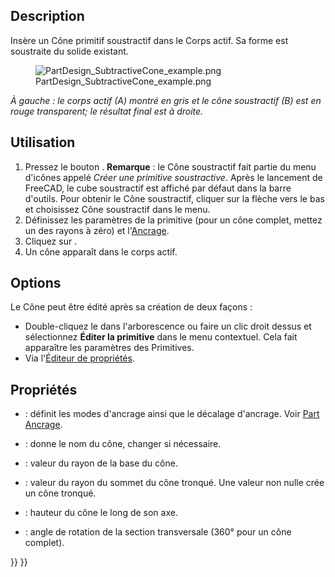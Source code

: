 <languages/>

{{Docnav/fr
|[[PartDesign_SubtractiveSphere/fr|Sphère soustractive]]
|[[PartDesign_SubtractiveEllipsoid/fr|Ellipsoïde soustractif]]
|[[PartDesign_Workbench/fr|Atelier PartDesign]]
|IconL=PartDesign_SubtractiveSphere.svg
|IconR=PartDesign_SubtractiveEllipsoid.svg
|IconC=Workbench_PartDesign.svg
}}

{{GuiCommand/fr
|Name=PartDesign SubtractiveCone
|Name/fr=PartDesign Cône soustractif
|MenuLocation=PartDesign → Créer une primitive soustractive → Cône soustractif
|Workbenches=[[PartDesign_Workbench/fr|PartDesign]]
|Version=0.17
|SeeAlso=[[PartDesign_CompPrimitiveSubtractive/fr|PartDesign Primitives soustractives]], [[PartDesign_AdditiveCone/fr|PartDesign Cône additif]]
}}

==Description==

Insère un Cône primitif soustractif dans le Corps actif. Sa forme est soustraite du solide existant.

[[File:PartDesign_SubtractiveCone_example.png|none]]

''À gauche : le corps actif (A) montré en gris et le cône soustractif (B) est en rouge transparent; le résultat final est à droite.''

<span id="Usage"></span>
==Utilisation==

# Pressez le bouton {{Button|[[Image:PartDesign AdditiveCone.svg|24px]] '''Cône Soustractif'''}}. '''Remarque''' : le Cône soustractif fait partie du menu d'icônes appelé ''Créer une primitive soustractive''. Après le lancement de FreeCAD, le cube soustractif est affiché par défaut dans la barre d'outils. Pour obtenir le Cône soustractif, cliquer sur la flèche vers le bas et choisissez Cône soustractif dans le menu.
# Définissez les paramètres de la primitive (pour un cône complet, mettez un des rayons à zéro) et l'[[Part_EditAttachment/fr|Ancrage]].
# Cliquez sur {{Button|OK}}.
# Un cône apparaît dans le corps actif.

==Options== 

Le Cône peut être édité après sa création de deux façons :
* Double-cliquez le dans l'arborescence ou faire un clic droit dessus et sélectionnez '''Éditer la primitive''' dans le menu contextuel. Cela fait apparaître les paramètres des Primitives. 
* Via l'[[Property_editor/fr|Éditeur de propriétés]].

<span id="Properties"></span>
==Propriétés==

* {{PropertyData|Attachment}} : définit les modes d'ancrage ainsi que le décalage d'ancrage. Voir [[Part_EditAttachment/fr|Part Ancrage]].
* {{PropertyData|Label}} : donne le nom du cône, changer si nécessaire. 
* {{PropertyData|Radius1}} : valeur du rayon de la base du cône.
* {{PropertyData|Radius2}} : valeur du rayon du sommet du cône tronqué. Une valeur non nulle crée un cône tronqué.
* {{PropertyData|Height}} : hauteur du cône le long de son axe.
* {{PropertyData|Angle}} : angle de rotation de la section transversale (360° pour un cône complet).


{{Docnav/fr
|[[PartDesign_SubtractiveSphere/fr|Sphère soustractive]]
|[[PartDesign_SubtractiveEllipsoid/fr|Ellipsoïde soustractif]]
|[[PartDesign_Workbench/fr|Atelier PartDesign]]
|IconL=PartDesign_SubtractiveSphere.svg
|IconR=PartDesign_SubtractiveEllipsoid.svg
|IconC=Workbench_PartDesign.svg
}}

{{PartDesign_Tools_navi{{#translation:}}}}
{{Userdocnavi{{#translation:}}}}